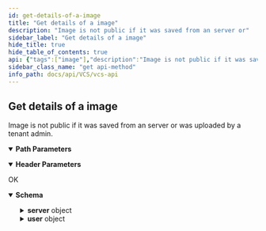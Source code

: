 ```yaml
---
id: get-details-of-a-image
title: "Get details of a image"
description: "Image is not public if it was saved from an server or"
sidebar_label: "Get details of a image"
hide_title: true
hide_table_of_contents: true
api: {"tags":["image"],"description":"Image is not public if it was saved from an server or\nwas uploaded by a tenant admin.","parameters":[{"name":"image_id","in":"path","description":"image ID","required":true,"schema":{"type":"integer"}},{"name":"x-api-host","in":"header","description":"Authentication Required Parameters","required":true,"schema":{"type":"string","default":"openstack-taichung-default-2"}}],"responses":{"200":{"description":"OK","content":{"application/json":{"schema":{"type":"object","properties":{"base_image":{"format":"int64","type":"integer"},"create_time":{"format":"date-time","type":"string"},"delete_time":{"format":"date-time","type":"string"},"desc":{"type":"string"},"id":{"format":"int64","type":"integer"},"is_deleted":{"type":"boolean"},"is_enabled":{"type":"boolean"},"is_public":{"type":"boolean"},"license_type":{"type":"string"},"name":{"type":"string"},"os":{"type":"string"},"os_version":{"type":"string"},"platform":{"type":"string"},"ref_img_id":{"type":"string"},"size":{"type":"integer","format":"int64","description":"The unit is bytes"},"server":{"required":["hostname","id"],"type":"object","properties":{"hostname":{"type":"string"},"id":{"type":"integer","format":"int64"}}},"user":{"required":["display_name","email","id","username"],"type":"object","properties":{"id":{"type":"string"},"display_name":{"type":"string"},"username":{"type":"string"},"email":{"type":"string"}}},"status":{"type":"string"},"status_reason":{"type":"string"}},"required":["id","name","platform","ref_img_id","is_enabled","is_deleted","status","status_reason","is_public","create_time","delete_time","desc","os","os_version","server","size"]}}}}},"method":"get","path":"/images/{image_id}/","servers":[{"url":"{apigateway}/api/v3/{ApiHost}/","variables":{"apigateway":{"default":"https://apigateway.twcc.ai"},"ApiHost":{"default":"openstack-taichung-default-2"}}}],"security":[{"ApiKeyAuth":[]}],"securitySchemes":{"ApiKeyAuth":{"type":"apiKey","in":"header","name":"x-api-key"}},"info":{"version":"1.5.2","title":"VCS API","description":"This is VCS API.\n"},"postman":{"name":"Get details of a image","description":{"content":"Image is not public if it was saved from an server or\nwas uploaded by a tenant admin.","type":"text/plain"},"url":{"path":["images",":image_id",""],"host":["{{baseUrl}}"],"query":[],"variable":[{"disabled":false,"description":{"content":"(Required) image ID","type":"text/plain"},"type":"any","value":"","key":"image_id"}]},"header":[{"disabled":false,"description":{"content":"(Required) Authentication Required Parameters","type":"text/plain"},"key":"x-api-host","value":""},{"key":"Accept","value":"application/json"}],"method":"GET"}}
sidebar_class_name: "get api-method"
info_path: docs/api/VCS/vcs-api
---
```



## Get details of a image



Image is not public if it was saved from an server or
was uploaded by a tenant admin.

<details style={{"marginBottom":"1rem"}} data-collapsed={false} open={true}><summary style={{}}><strong>Path Parameters</strong></summary><div><ul><ParamsItem className={"paramsItem"} param={{"name":"image_id","in":"path","description":"image ID","required":true,"schema":{"type":"integer"}}}></ParamsItem></ul></div></details><details style={{"marginBottom":"1rem"}} data-collapsed={false} open={true}><summary style={{}}><strong>Header Parameters</strong></summary><div><ul><ParamsItem className={"paramsItem"} param={{"name":"x-api-host","in":"header","description":"Authentication Required Parameters","required":true,"schema":{"type":"string","default":"openstack-taichung-default-2"}}}></ParamsItem></ul></div></details><div><ApiTabs><TabItem label={"200"} value={"200"}><div>

OK

</div><div><MimeTabs schemaType={"response"}><TabItem label={"application/json"} value={"application/json"}><SchemaTabs><TabItem label={"Schema"} value={"Schema"}><details style={{}} data-collapsed={false} open={true}><summary style={{"textAlign":"left"}}><strong>Schema</strong></summary><div style={{"textAlign":"left","marginLeft":"1rem"}}></div><ul style={{"marginLeft":"1rem"}}><SchemaItem collapsible={false} name={"base_image"} required={false} schemaDescription={undefined} schemaName={"int64"} qualifierMessage={undefined} defaultValue={undefined}></SchemaItem><SchemaItem collapsible={false} name={"create_time"} required={false} schemaDescription={undefined} schemaName={"date-time"} qualifierMessage={undefined} defaultValue={undefined}></SchemaItem><SchemaItem collapsible={false} name={"delete_time"} required={false} schemaDescription={undefined} schemaName={"date-time"} qualifierMessage={undefined} defaultValue={undefined}></SchemaItem><SchemaItem collapsible={false} name={"desc"} required={false} schemaDescription={undefined} schemaName={"string"} qualifierMessage={undefined} defaultValue={undefined}></SchemaItem><SchemaItem collapsible={false} name={"id"} required={false} schemaDescription={undefined} schemaName={"int64"} qualifierMessage={undefined} defaultValue={undefined}></SchemaItem><SchemaItem collapsible={false} name={"is_deleted"} required={false} schemaDescription={undefined} schemaName={"boolean"} qualifierMessage={undefined} defaultValue={undefined}></SchemaItem><SchemaItem collapsible={false} name={"is_enabled"} required={false} schemaDescription={undefined} schemaName={"boolean"} qualifierMessage={undefined} defaultValue={undefined}></SchemaItem><SchemaItem collapsible={false} name={"is_public"} required={false} schemaDescription={undefined} schemaName={"boolean"} qualifierMessage={undefined} defaultValue={undefined}></SchemaItem><SchemaItem collapsible={false} name={"license_type"} required={false} schemaDescription={undefined} schemaName={"string"} qualifierMessage={undefined} defaultValue={undefined}></SchemaItem><SchemaItem collapsible={false} name={"name"} required={false} schemaDescription={undefined} schemaName={"string"} qualifierMessage={undefined} defaultValue={undefined}></SchemaItem><SchemaItem collapsible={false} name={"os"} required={false} schemaDescription={undefined} schemaName={"string"} qualifierMessage={undefined} defaultValue={undefined}></SchemaItem><SchemaItem collapsible={false} name={"os_version"} required={false} schemaDescription={undefined} schemaName={"string"} qualifierMessage={undefined} defaultValue={undefined}></SchemaItem><SchemaItem collapsible={false} name={"platform"} required={false} schemaDescription={undefined} schemaName={"string"} qualifierMessage={undefined} defaultValue={undefined}></SchemaItem><SchemaItem collapsible={false} name={"ref_img_id"} required={false} schemaDescription={undefined} schemaName={"string"} qualifierMessage={undefined} defaultValue={undefined}></SchemaItem><SchemaItem collapsible={false} name={"size"} required={false} schemaDescription={"The unit is bytes"} schemaName={"int64"} qualifierMessage={undefined} defaultValue={undefined}></SchemaItem><SchemaItem collapsible={true} className={"schemaItem"}><details style={{}}><summary style={{}}><strong>server</strong><span style={{"opacity":"0.6"}}> object</span></summary><div style={{"marginLeft":"1rem"}}><SchemaItem collapsible={false} name={"hostname"} required={false} schemaDescription={undefined} schemaName={"string"} qualifierMessage={undefined} defaultValue={undefined}></SchemaItem><SchemaItem collapsible={false} name={"id"} required={false} schemaDescription={undefined} schemaName={"int64"} qualifierMessage={undefined} defaultValue={undefined}></SchemaItem></div></details></SchemaItem><SchemaItem collapsible={true} className={"schemaItem"}><details style={{}}><summary style={{}}><strong>user</strong><span style={{"opacity":"0.6"}}> object</span></summary><div style={{"marginLeft":"1rem"}}><SchemaItem collapsible={false} name={"id"} required={false} schemaDescription={undefined} schemaName={"string"} qualifierMessage={undefined} defaultValue={undefined}></SchemaItem><SchemaItem collapsible={false} name={"display_name"} required={false} schemaDescription={undefined} schemaName={"string"} qualifierMessage={undefined} defaultValue={undefined}></SchemaItem><SchemaItem collapsible={false} name={"username"} required={false} schemaDescription={undefined} schemaName={"string"} qualifierMessage={undefined} defaultValue={undefined}></SchemaItem><SchemaItem collapsible={false} name={"email"} required={false} schemaDescription={undefined} schemaName={"string"} qualifierMessage={undefined} defaultValue={undefined}></SchemaItem></div></details></SchemaItem><SchemaItem collapsible={false} name={"status"} required={false} schemaDescription={undefined} schemaName={"string"} qualifierMessage={undefined} defaultValue={undefined}></SchemaItem><SchemaItem collapsible={false} name={"status_reason"} required={false} schemaDescription={undefined} schemaName={"string"} qualifierMessage={undefined} defaultValue={undefined}></SchemaItem></ul></details></TabItem><TabItem label={"Example (from schema)"} value={"Example (from schema)"}><ResponseSamples responseExample={"{\n  \"base_image\": 0,\n  \"create_time\": \"2022-11-18\",\n  \"delete_time\": \"2022-11-18\",\n  \"desc\": \"string\",\n  \"id\": 0,\n  \"is_deleted\": true,\n  \"is_enabled\": true,\n  \"is_public\": true,\n  \"license_type\": \"string\",\n  \"name\": \"string\",\n  \"os\": \"string\",\n  \"os_version\": \"string\",\n  \"platform\": \"string\",\n  \"ref_img_id\": \"string\",\n  \"size\": 0,\n  \"server\": {\n    \"hostname\": \"string\",\n    \"id\": 0\n  },\n  \"user\": {\n    \"id\": \"string\",\n    \"display_name\": \"string\",\n    \"username\": \"string\",\n    \"email\": \"string\"\n  },\n  \"status\": \"string\",\n  \"status_reason\": \"string\"\n}"} language={"json"}></ResponseSamples></TabItem></SchemaTabs></TabItem></MimeTabs></div></TabItem></ApiTabs></div>
      